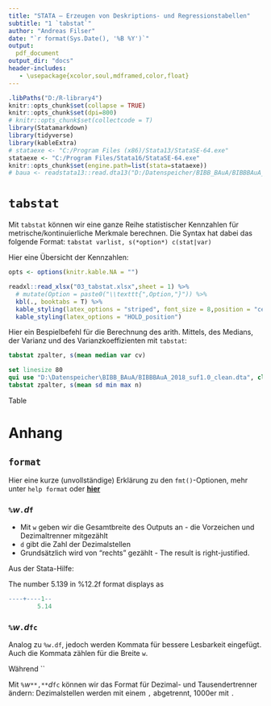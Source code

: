 ```yaml
---
title: "STATA – Erzeugen von Deskriptions- und Regressionstabellen"
subtitle: "1 `tabstat`"
author: "Andreas Filser"
date: "`r format(Sys.Date(), '%B %Y')`"
output: 
  pdf_document
output_dir: "docs"
header-includes:
   - \usepackage{xcolor,soul,mdframed,color,float}
---
```



```r
.libPaths("D:/R-library4")
knitr::opts_chunk$set(collapse = TRUE)
knitr::opts_chunk$set(dpi=800)
# knitr::opts_chunk$set(collectcode = T)
library(Statamarkdown)
library(tidyverse)
library(kableExtra)
# stataexe <- "C:/Program Files (x86)/Stata13/StataSE-64.exe"
stataexe <- "C:/Program Files/Stata16/StataSE-64.exe"
knitr::opts_chunk$set(engine.path=list(stata=stataexe))
# baua <- readstata13::read.dta13("D:/Datenspeicher/BIBB_BAuA/BIBBBAuA_2018_suf1.0.dta",convert.factors = F)
```

# `tabstat` {#tabstat}

Mit `tabstat` können wir eine ganze Reihe statistischer Kennzahlen für metrische/kontinuierliche Merkmale berechnen. Die Syntax hat dabei das folgende Format: `tabstat varlist, s(*option*) c(stat|var)`

Hier eine Übersicht der Kennzahlen:
```r
opts <- options(knitr.kable.NA = "")

readxl::read_xlsx("03_tabstat.xlsx",sheet = 1) %>% 
  # mutate(Option = paste0("\\texttt{",Option,"}")) %>% 
  kbl(., booktabs = T) %>% 
  kable_styling(latex_options = "striped", font_size = 8,position = "center") %>% 
  kable_styling(latex_options = "HOLD_position")
```

Hier ein Bespielbefehl für die Berechnung des arith. Mittels, des Medians, der Varianz und des Varianzkoeffizienten mit `tabstat`:
```stata
tabstat zpalter, s(mean median var cv)
```

```stata
set linesize 80
qui use "D:\Datenspeicher\BIBB_BAuA/BIBBBAuA_2018_suf1.0_clean.dta", clear
tabstat zpalter, s(mean sd min max n)
```



\input{tab1.tex}

\vspace{5mm}
\input{desc_miss.tex}  

\vspace{5mm}
Table  

\vspace{5mm}
<!-- \input{svy_desc.tex} -->


\input{crosstab.tex}  

\vspace{5mm}

\input{crosstab2.tex}

\vspace{5mm}

\input{regtab.tex}


<!-- \begin{table}[!htbp] -->
<!-- \begin{tabular}{lrrrrrrr} -->
<!-- \estwide{desc.tex}{10}{c} -->
<!-- \end{tabular} -->
<!-- \end{table} -->

<!-- \resizebox{1\textwidth}{!}{ -->
<!-- \include{desc.tex} -->
<!-- } -->

<!-- \begin{table}[!htbp] -->
<!-- \caption{Summary statistics - using \texttt{mean} and \texttt{aux} options} \label{tab:table2} -->
<!-- 	  \estauto{desc.tex}{15}{c} -->
<!-- \end{table} -->

\newpage

# Anhang

## `format` {#format}

Hier eine kurze (unvollständige) Erklärung zu den `fmt()`-Optionen, mehr unter `help format` oder **[hier](https://wlm.userweb.mwn.de/Stata/wstatfor.htm)**

### `%`*w*`.`*d*`f`

+ Mit `w` geben wir die Gesamtbreite des Outputs an - die Vorzeichen und Dezimaltrenner mitgezählt
+ `d` gibt die Zahl der Dezimalstellen
+ Grundsätzlich wird von "rechts" gezählt - The result is right-justified.

Aus der Stata-Hilfe:

The number 5.139 in %12.2f format displays as
```r
----+----1--
        5.14
```


### `%`*w*``.``*d*`fc`
    
Analog zu `%w.df`, jedoch werden Kommata für bessere Lesbarkeit eingefügt. Auch die Kommata zählen für die Breite `w`.

Während ``


Mit `%`*w*`**,**`*d*`fc` können wir das Format für Dezimal- und Tausendertrenner ändern: Dezimalstellen werden mit einem `,` abgetrennt, 1000er mit `.`

